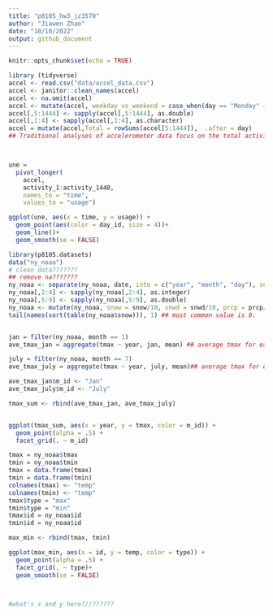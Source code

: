 ```yaml
---
title: "p8105_hw3_jz3570"
author: "Jiawen Zhao"
date: "10/10/2022"
output: github_document
---
```


```r
knitr::opts_chunk$set(echo = TRUE)
```


```r
library (tidyverse)
accel <- read.csv("data/accel_data.csv")
accel <- janitor::clean_names(accel)
accel <- na.omit(accel)
accel <- mutate(accel, weekday_vs_weekend = case_when(day == "Monday" ~ 'weekday', day == "Tuesday" ~ 'weekday',day ==  "Wednesday" ~ 'weekday', day == "Thursday" ~ 'weekday', day == "Friday" ~ 'weekday', day == "Sunday" ~ 'weekend',day == "Saturday" ~ 'weekend'),  .after = day)
accel[,5:1444] <- sapply(accel[,5:1444], as.double)
accel[,1:4] <- sapply(accel[,1:4], as.character)
accel = mutate(accel,Total = rowSums(accel[5:1444]),  .after = day)
## Traditional analyses of accelerometer data focus on the total activity over the day. Using your tidied dataset, aggregate across minutes to create a total activity variable for each day, and create a table showing these totals???????. Are any trends apparent????????



une = 
  pivot_longer(
    accel, 
    activity_1:activity_1440,
    names_to = "time", 
    values_to = "usage")

ggplot(une, aes(x = time, y = usage)) + 
  geom_point(aes(color = day_id, size = 4))+
  geom_line()+ 
  geom_smooth(se = FALSE)
```

```r
library(p8105.datasets)
data("ny_noaa")
# clean data???????
## remove na???????
ny_noaa <- separate(ny_noaa, date, into = c("year", "month", "day"), sep = '-')
ny_noaa[,2:4] <- sapply(ny_noaa[,2:4], as.integer)
ny_noaa[,5:9] <- sapply(ny_noaa[,5:9], as.double)
ny_noaa <- mutate(ny_noaa, snow = snow/10, snwd = snwd/10, prcp = prcp/100, tmax = tmax/10, tmin = tmin/10)
tail(names(sort(table(ny_noaa$snow))), 1) ## most common value is 0.


jan = filter(ny_noaa, month == 1)
ave_tmax_jan = aggregate(tmax ~ year, jan, mean) ## average tmax for each year's jan

july = filter(ny_noaa, month == 7)
ave_tmax_july = aggregate(tmax ~ year, july, mean)## average tmax for each year's july

ave_tmax_jan$m_id <- "Jan"
ave_tmax_july$m_id <- "July"

tmax_sum <- rbind(ave_tmax_jan, ave_tmax_july)


ggplot(tmax_sum, aes(x = year, y = tmax, color = m_id)) + 
  geom_point(alpha = .5) +
  facet_grid(. ~ m_id)

tmax = ny_noaa$tmax
tmin = ny_noaa$tmin
tmax = data.frame(tmax)
tmin = data.frame(tmin)
colnames(tmax) <- "temp"
colnames(tmin) <- "temp"
tmax$type = "max"
tmin$type = "min"
tmax$id = ny_noaa$id
tmin$id = ny_noaa$id

max_min <- rbind(tmax, tmin)

ggplot(max_min, aes(x = id, y = temp, color = type)) + 
  geom_point(alpha = .5) +
  facet_grid(. ~ type)+
  geom_smooth(se = FALSE)



#what's x and y here?//??????
```